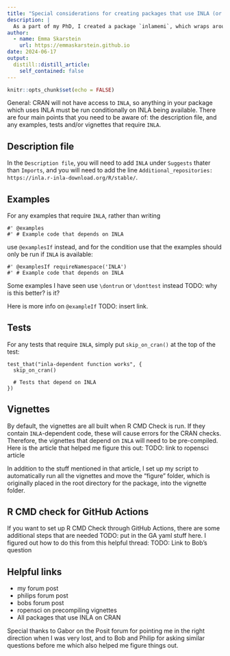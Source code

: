 ```yaml
---
title: "Special considerations for creating packages that use INLA (or other packages not on CRAN)"
description: |
  As a part of my PhD, I created a package `inlamemi`, which wraps around the `INLA::inla()` function. In creating the package, it took me a bit of trial and error to figure out what was necessary to be able to get the package on CRAN, since some special considerations must be taken since `INLA` is not on CRAN. Here, I have made an overview of these things, in part just as a checklist for myself, but maybe this is useful for someone else as well. Many of these considerations will apply for other packages than just `INLA`.
author:
  - name: Emma Skarstein
    url: https://emmaskarstein.github.io
date: 2024-06-17
output:
  distill::distill_article:
    self_contained: false
---
```



```r
knitr::opts_chunk$set(echo = FALSE)
```

General: CRAN will not have access to `INLA`, so anything in your package which uses INLA must be run conditionally on INLA being available. There are four main points that you need to be aware of: the description file, and any examples, tests and/or vignettes that require `INLA`.

## Description file

In the `Description file`, you will need to add `INLA` under `Suggests` thater than `Imports`, and you will need to add the line `Additional_repositories: https://inla.r-inla-download.org/R/stable/`. 

## Examples
For any examples that require `INLA`, rather than writing

```
#' @examples
#' # Example code that depends on INLA
```

use `@examplesIf` instead, and for the condition use that the examples should only be run if `INLA` is available:
```
#' @examplesIf requireNamespace('INLA')
#' # Example code that depends on INLA
```
Some examples I have seen use `\dontrun` or `\donttest` instead TODO: why is this better? is it?

Here is more info on `@exampleIf` TODO: insert link.

## Tests
For any tests that require `INLA`, simply put `skip_on_cran()` at the top of the test:
```
test_that("inla-dependent function works", {
  skip_on_cran()

  # Tests that depend on INLA
})

```


## Vignettes
By default, the vignettes are all built when R CMD Check is run. If they contain `INLA`-dependent code, these will cause errors for the CRAN checks. Therefore, the vignettes that depend on `INLA` will need to be pre-compiled. Here is the article that helped me figure this out: TODO: link to ropensci article

In addition to the stuff mentioned in that article, I set up my script to automatically run all the vignettes and move the "figure" folder, which is originally placed in the root directory for the package, into the vignette folder.

## R CMD check for GitHub Actions
If you want to set up R CMD Check through GitHub Actions, there are some additional steps that are needed TODO: put in the GA yaml stuff here. I figured out how to do this from this helpful thread: TODO: Link to Bob's question


## Helpful links
- my forum post
- philips forum post
- bobs forum post
- ropensci on precompiling vignettes
- All packages that use INLA on CRAN

Special thanks to Gabor on the Posit forum for pointing me in the right direction when I was very lost, and to Bob and Philip for asking similar questions before me which also helped me figure things out. 

